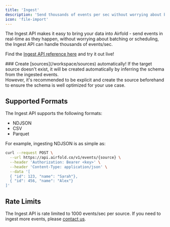 ```yaml
---
title: 'Ingest'
description: 'Send thousands of events per sec without worrying about batching or scheduling.'
icon: 'file-import'
---
```


The Ingest API makes it easy to bring your data into Airfold - send events in real-time as they happen, without worrying about batching or scheduling, the Ingest API can handle thousands of events/sec.<br/>

Find the [Ingest API reference here](/api-reference/ingest/ingest) and try it out live!

<Tip>
### Create [sources](/workspace/sources) automatically!
If the target source doesn't exist, it will be created automatically by inferring the schema from the ingested events.<br />
However, it's recommended to be explicit and create the source beforehand to ensure the schema is well optimized for your use case.
</Tip>

## Supported Formats
The Ingest API supports the following formats:
- NDJSON
- CSV
- Parquet

For example, ingesting NDJSON is as simple as:
```bash
curl --request POST \
  --url https://api.airfold.co/v1/events/{source} \
  --header 'Authorization: Bearer <key>' \
  --header 'Content-Type: application/json' \
  --data '[
  { "id": 123, "name": "Sarah"},
  { "id": 456, "name": "Alex"}
]'
```

## Rate Limits
The Ingest API is rate limited to 1000 events/sec per source. If you need to ingest more events, please [contact us](https://www.airfold.co).
